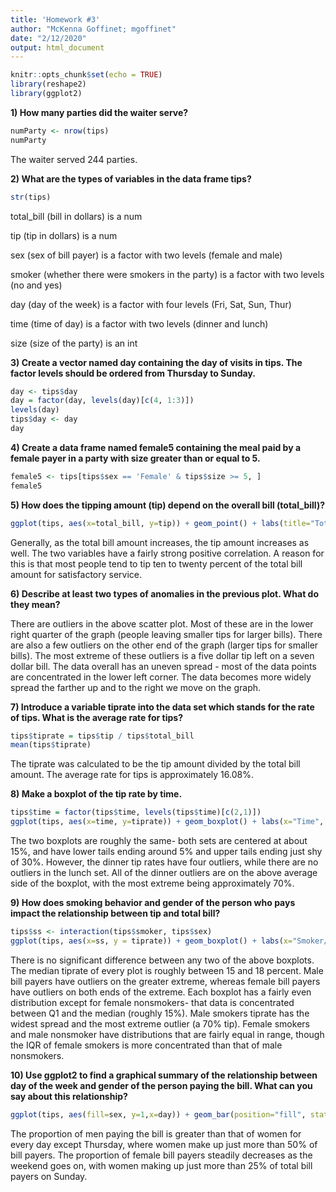 ```yaml
---
title: 'Homework #3'
author: "McKenna Goffinet; mgoffinet"
date: "2/12/2020"
output: html_document
---
```


```r
knitr::opts_chunk$set(echo = TRUE)
library(reshape2)
library(ggplot2)
```

**1) How many parties did the waiter serve?**
```r
numParty <- nrow(tips)
numParty
```
The waiter served 244 parties.

**2) What are the types of variables in the data frame tips?**
```r
str(tips)
```
total_bill (bill in dollars) is a num

tip (tip in dollars) is a num

sex (sex of bill payer) is a factor with two levels (female and male)

smoker (whether there were smokers in the party) is a factor with two levels (no and yes)

day (day of the week) is a factor with four levels (Fri, Sat, Sun, Thur)

time (time of day) is a factor with two levels (dinner and lunch)

size (size of the party) is an int

**3) Create a vector named day containing the day of visits in tips. The factor levels should be ordered from Thursday to Sunday.**
```r
day <- tips$day
day = factor(day, levels(day)[c(4, 1:3)])
levels(day)
tips$day <- day
day
```

**4) Create a data frame named female5 containing the meal paid by a female payer in a party with size greater than or equal to 5.**
```r
female5 <- tips[tips$sex == 'Female' & tips$size >= 5, ]
female5
```

**5) How does the tipping amount (tip) depend on the overall bill (total_bill)?**
```r
ggplot(tips, aes(x=total_bill, y=tip)) + geom_point() + labs(title="Total Bill vs Tip", x = "Total Bill", y = "Tip")
```

Generally, as the total bill amount increases, the tip amount increases as well. The two variables have a fairly strong positive correlation. A reason for this is that most people tend to tip ten to twenty percent of the total bill amount for satisfactory service.

**6) Describe at least two types of anomalies in the previous plot. What do they mean?**

There are outliers in the above scatter plot. Most of these are in the lower right quarter of the graph (people leaving smaller tips for larger bills). There are also a few outliers on the other end of the graph (larger tips for smaller bills). The most extreme of these outliers is a five dollar tip left on a seven dollar bill. The data overall has an uneven spread - most of the data points are concentrated in the lower left corner. The data becomes more widely spread the farther up and to the right we move on the graph.

**7) Introduce a variable tiprate into the data set which stands for the rate of tips. What is the average rate for tips?**
```r
tips$tiprate = tips$tip / tips$total_bill
mean(tips$tiprate)
```
The tiprate was calculated to be the tip amount divided by the total bill amount. The average rate for tips is approximately 16.08%.

**8) Make a boxplot of the tip rate by time.**
```r
tips$time = factor(tips$time, levels(tips$time)[c(2,1)])
ggplot(tips, aes(x=time, y=tiprate)) + geom_boxplot() + labs(x="Time", y="tiprate", title="Time vs Tip Rate")
```

The two boxplots are roughly the same- both sets are centered at about 15%, and have lower tails ending around 5% and upper tails ending just shy of 30%. However, the dinner tip rates have four outliers, while there are no outliers in the lunch set. All of the dinner outliers are on the above average side of the boxplot, with the most extreme being approximately 70%.

**9) How does smoking behavior and gender of the person who pays impact the relationship between tip and total bill?**
```r
tips$ss <- interaction(tips$smoker, tips$sex)
ggplot(tips, aes(x=ss, y = tiprate)) + geom_boxplot() + labs(x="Smoker/Sex", y="Tip Rate", title = "Smoker/Sex vs Tip Rate")
```

There is no significant difference between any two of the above boxplots. The median tiprate of every plot is roughly between 15 and 18 percent. Male bill payers have outliers on the greater extreme, whereas female bill payers have outliers on both ends of the extreme. Each boxplot has a fairly even distribution except for female nonsmokers- that data is concentrated between Q1 and the median (roughly 15%). Male smokers tiprate has the widest spread and the most extreme outlier (a 70% tip). Female smokers and male nonsmoker have distributions that are fairly equal in range, though the IQR of female smokers is more concentrated than that of male nonsmokers.

**10) Use ggplot2 to find a graphical summary of the relationship between day of the week and gender of the person paying the bill. What can you say about this relationship?**
```r
ggplot(tips, aes(fill=sex, y=1,x=day)) + geom_bar(position="fill", stat="identity") + labs(title="Sex of Patron vs Day of the Week",y="Percentage", x="Day of the Week", fill="Sex")
```

The proportion of men paying the bill is greater than that of women for every day except Thursday, where women make up just more than 50% of bill payers. The proportion of female bill payers steadily decreases as the weekend goes on, with women making up just more than 25% of total bill payers on Sunday.